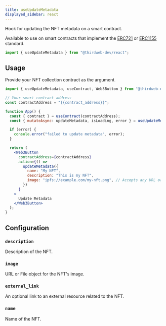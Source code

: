 ```yaml
---
title: useUpdateMetadata
displayed_sidebar: react
---
```



Hook for updating the NFT metadata on a smart contract.

Available to use on smart contracts that implement the [ERC721](/contractkit/interfaces/erc721)
or [ERC1155](/contractkit/interfaces/erc1155) standard.

```jsx
import { useUpdateMetadata } from "@thirdweb-dev/react";
```

## Usage

Provide your NFT collection contract as the argument.

```jsx
import { useUpdateMetadata, useContract, Web3Button } from "@thirdweb-dev/react";

// Your smart contract address
const contractAddress = "{{contract_address}}";

function App() {
  const { contract } = useContract(contractAddress);
  const { mutateAsync: updateMetadata, isLoading, error } = useUpdateMetadata(contract);

  if (error) {
    console.error("failed to update metadata", error);
  }

  return (
    <Web3Button
      contractAddress={contractAddress}
      action={() =>
        updateMetadata({
          name: "My NFT",
          description: "This is my NFT",
          image: "ipfs://example.com/my-nft.png", // Accepts any URL or File type
        })
      }
    >
      Update Metadata
    </Web3Button>
  );
}
```

## Configuration

### `description`

Description of the NFT.

### `image`

URL or File object for the NFT's image.

### `external_link`

An optional link to an external resource related to the NFT.

### `name`

Name of the NFT.